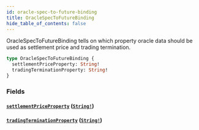 ```yaml
---
id: oracle-spec-to-future-binding
title: OracleSpecToFutureBinding
hide_table_of_contents: false
---
```



OracleSpecToFutureBinding tells on which property oracle data should be
used as settlement price and trading termination.

```graphql
type OracleSpecToFutureBinding {
  settlementPriceProperty: String!
  tradingTerminationProperty: String!
}
```


### Fields

#### [`settlementPriceProperty`](#) ([`String!`](/docs/testnet/graphql/scalars/string))




#### [`tradingTerminationProperty`](#) ([`String!`](/docs/testnet/graphql/scalars/string))






